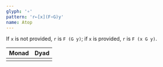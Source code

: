 ```yaml
---
glyph: '∘'
pattern: 'r←[x](F∘G)y'
name: Atop
---
```


If `x` is not provided, `r` is `F (G y)`; if `x` is provided, `r` is `F (x G y)`.

|Monad|Dyad|
|:----|:---|
|<combinator key="compose" name="Compose" />|<combinator key="atop" name="Atop" />|